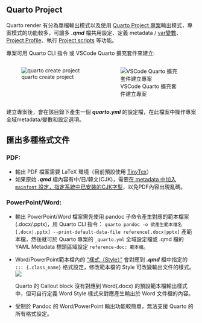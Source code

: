 ## Quarto Project 

[Quarto render 有分為單檔輸出模式以及使用 [Quarto Project 專案](https://quarto.org/docs/projects/quarto-projects.html)輸出模式，專案模式的功能較多，可讓多 ***.qmd*** 檔共用設定、定義 metadata / [var變數](https://quarto.org/docs/authoring/variables.html)、[Project Profile](https://quarto.org/docs/projects/profiles.html)、執行 [Project scripts](https://quarto.org/docs/projects/scripts.html) 等功能。]{.small}

專案可用 Quarto CLI 指令 或 VSCode Quarto 擴充套件來建立:

:::: {.columns}
::: {.column width="50%"}
![quarto create project]({{< meta part2_img_prefix >}}pics/quarto_cli_create_project.png)
:::
::: {.column width="50%"}
![VSCode Quarto 擴充套件建立專案]({{< meta part2_img_prefix >}}pics/vscode_create_quarto_project.png)
:::
::::

建立專案後，會在該目錄下產生一個 ***_quarto.yml_*** 的設定檔，在此檔案中操作專案全域metadata/變數和設定選項。

## 匯出多種格式文件 {.scrollable}

### PDF: 

* 輸出 PDF 檔案需要 LaTeX 環境（目前預設使用 [TinyTex](https://yihui.org/tinytex/)）
* 如果原始 ***.qmd*** 檔內容有中/日/韓文(CJK)，需要[在 metadata 中加入 `mainfont` 設定，指定系統中已安裝的CJK字型](https://quarto.org/docs/output-formats/pdf-basics.html#unicode-characters)，以免PDF內容出現亂碼。

### PowerPoint/Word:

* 輸出 PowerPoint/Word 檔案需先使用 pandoc 子命令產生對應的範本檔案(.docx/.pptx)，用 Quarto CLI 指令： `quarto pandoc -o 欲產生範本檔名[.docx|.pptx] --print-default-data-file reference[.docx|pptx]` 產範本檔，然後就可於 Quarto 專案的 `_quarto.yml` 全域設定檔或 .qmd 檔的 YAML Metadata 標頭區域設定 `reference-doc: 範本檔`。
* Word/PowerPoint範本檔內的 ["樣式（Style）"](https://support.microsoft.com/zh-tw/office/customize-or-create-new-styles-d38d6e47-f6fc-48eb-a607-1eb120dec563) 會對應到 ***.qmd*** 檔中指定的 `::: {.class_name}` 格式設定，修改範本檔的 Style 可改變輸出文件的樣式。<br/>![]({{< meta part2_img_prefix >}}pics/modify_docx_style.png){fig-align="center"}
   
  ::: {.callout-note}
  Quarto 的 Callout block 沒有對應到 Word(.docx) 的預設範本檔輸出樣式中，但可自行定義 Word Style 樣式來對應產生輸出於 Word 文件檔的內容。
  :::

* 受制於 Pandoc 的 Word/PowerPoint 輸出功能較簡單，無法支援 Quarto 的所有格式設定。

